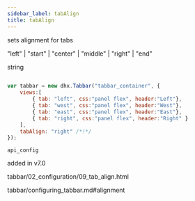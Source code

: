 ```yaml
---
sidebar_label: tabAlign
title: tabAlign
---
```



          


<Short>
 sets alignment for tabs



</Short>



"left" | "start" | "center" | "middle" | "right" | "end"



<Type>
 string


</Type>


~~~js
 
var tabbar = new dhx.Tabbar("tabbar_container", {
    views:[
        { tab: "left", css:"panel flex", header:"Left"},
        { tab: "west", css:"panel flex", header:"West"},
        { tab: "east", css:"panel flex", header:"East"},
        { tab: "right", css:"panel flex", header:"Right" }
    ],
    tabAlign: "right" /*!*/
});


~~~
	api_config

<Descr>
 


</Descr>


 added in v7.0

 tabbar/02_configuration/09_tab_align.html

 tabbar/configuring_tabbar.md#alignment

